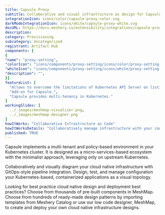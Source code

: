 ```yaml
---
title: Capsule Proxy
subtitle: Collaborative and visual infrastructure as design for Capsule Proxy
integrationIcon: icons/color/capsule-proxy-color.svg
darkModeIntegrationIcon: icons/white/capsule-proxy-white.svg
docURL: https://docs.meshery.io/extensibility/integrations/capsule-proxy
description: 
category: Provisioning
subcategory: Uncategorized
registrant: Artifact Hub
components: [
{
"name": "proxy-setting",
"colorIcon": "icons/components/proxy-setting/icons/color/proxy-setting-color.svg",
"whiteIcon": "icons/components/proxy-setting/icons/white/proxy-setting-white.svg",
"description": "",
}]
featureList: [
  "Allows to overcome the limitations of Kubernetes API Server on listing owned cluster-scoped resources.",
  "Add-on for Capsule.",
  "Capsule provides multi-tenancy in Kubernetes."
]
workingSlides: [
  ../_images/meshmap-visualizer.png,
  ../_images/meshmap-designer.png
]
howItWorks: "Collaborative Infrastructure as Code"
howItWorksDetails: "Collaboratively manage infrastructure with your coworkers synchronously sharing the same designs."
published: TRUE
---
```

<p>
Capsule implements a multi-tenant and policy-based environment in your Kubernetes cluster. It is designed as a micro-services-based ecosystem with the minimalist approach, leveraging only on upstream Kubernetes.
</p>
<p>
    Collaboratively and visually diagram your cloud native infrastructure with GitOps-style pipeline integration. Design, test, and manage configuration your Kubernetes-based, containerized applications as a visual topology.
</p>
<p>
    Looking for best practice cloud native design and deployment best practices? Choose from thousands of pre-built components in MeshMap. Choose from hundreds of ready-made design patterns by importing templates from Meshery Catalog or use our low code designer, MeshMap, to create and deploy your own cloud native infrastructure designs.
</p>
